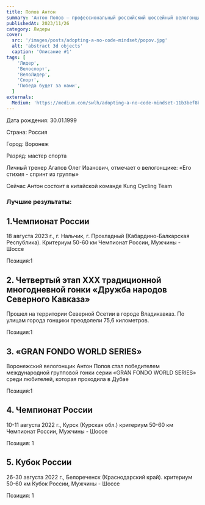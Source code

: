 ```yaml
---
title: Попов Антон
summary: 'Антон Попов — профессиональный российский шоссейный велогонщик.'
publishedAt: 2023/11/26
category: Лидеры
cover:
  src: '/images/posts/adopting-a-no-code-mindset/popov.jpg'
  alt: 'abstract 3d objects'
  caption: 'Описание #1'
tags: [
    'Лидер',
    'Велоспорт',
    'ВелоЛидер',
    'Спорт',
    'Победа будет за нами',
  ]
externals:
  Medium: 'https://medium.com/swlh/adopting-a-no-code-mindset-11b3bef8b21d'
---
```


Дата рождения: 30.01.1999

Страна: Россия

Город: Воронеж 

Разряд: мастер спорта 

Личный тренер Агапов Олег Иванович, отмечает о велогонщике: «Его стихия - спринт из группы»

Сейчас Антон состоит в китайской команде Kung Cycling Team

### Лучшие результаты:

## 1.Чемпионат России

18 августа 2023 г., г. Нальчик, г.
Прохладный (Кабардино-Балкарская Республика). 
Критериум 50-60 км
Чемпионат России, Мужчины - Шоссе

Позиция:1 


## 2. Четвертый этап XXX традиционной многодневной гонки «Дружба народов Северного Кавказа»

Прошел на территории
Северной Осетии в городе Владикавказ.
По улицам города гонщики преодолели 75,6 километров.

Позиция:1


## 3. «GRAN FONDO WORLD SERIES»

Воронежский велогонщик Антон Попов стал победителем международной групповой гонки серии «GRAN FONDO WORLD SERIES» среди любителей, которая проходила в Дубае 

Позиция:1 


## 4. Чемпионат России

10-11 августа 2022 г., Курск (Курская обл.)
критериум 50-60 км
Чемпионат России, Мужчины - Шоссе 

Позиция: 1

## 5. Кубок России

26-30 августа 2022 г., Белореченск (Краснодарский край).
критериум 50-60 км
Кубок России, Мужчины - Шоссе 

Позиция: 1


